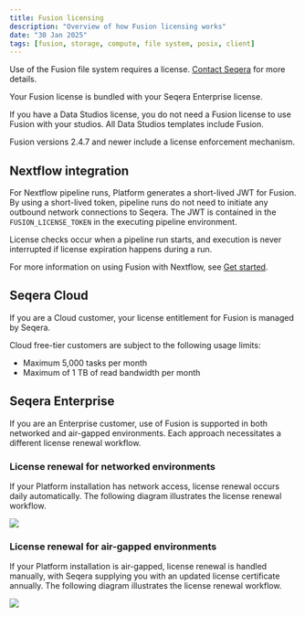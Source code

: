 ```yaml
---
title: Fusion licensing
description: "Overview of how Fusion licensing works"
date: "30 Jan 2025"
tags: [fusion, storage, compute, file system, posix, client]
---
```


Use of the Fusion file system requires a license. [Contact Seqera](https://seqera.io/contact-us/) for more details.

Your Fusion license is bundled with your Seqera Enterprise license.

If you have a Data Studios license, you do not need a Fusion license to use Fusion with your studios. All Data Studios templates include Fusion.

Fusion versions 2.4.7 and newer include a license enforcement mechanism.

## Nextflow integration

For Nextflow pipeline runs, Platform generates a short-lived JWT for Fusion. By using a short-lived token, pipeline runs do not need to initiate any outbound network connections to Seqera. The JWT is contained in the `FUSION_LICENSE_TOKEN` in the executing pipeline environment.

License checks occur when a pipeline run starts, and execution is never interrupted if license expiration happens during a run.

For more information on using Fusion with Nextflow, see [Get started][get-started].

## Seqera Cloud

If you are a Cloud customer, your license entitlement for Fusion is managed by Seqera.

Cloud free-tier customers are subject to the following usage limits:

- Maximum 5,000 tasks per month
- Maximum of 1 TB of read bandwidth per month

## Seqera Enterprise

If you are an Enterprise customer, use of Fusion is supported in both networked and air-gapped environments. Each approach necessitates a different license renewal workflow.

### License renewal for networked environments

If your Platform installation has network access, license renewal occurs daily automatically. The following diagram illustrates the license renewal workflow.

![](./_images/fusion-license.svg)

### License renewal for air-gapped environments

If your Platform installation is air-gapped, license renewal is handled manually, with Seqera supplying you with an updated license certificate annually. The following diagram illustrates the license renewal workflow.

![](./_images/fusion-license-air-gap.svg)


[get-started]: ./get-started.mdx
